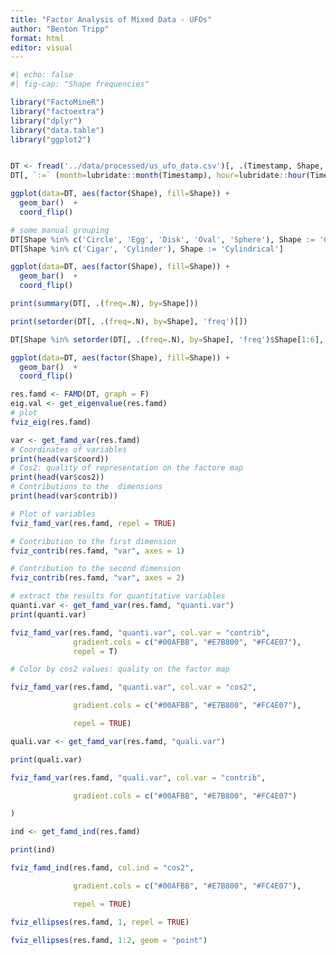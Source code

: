 ```yaml
---
title: "Factor Analysis of Mixed Data - UFOs"
author: "Benton Tripp"
format: html
editor: visual
---
```


```r
#| echo: false
#| fig-cap: "Shape frequencies"

library("FactoMineR")
library("factoextra")
library("dplyr")
library("data.table")
library("ggplot2")


DT <- fread('../data/processed/us_ufo_data.csv')[, .(Timestamp, Shape, Images, Updated_Duration, Lat, Lng)]
DT[, `:=` (month=lubridate::month(Timestamp), hour=lubridate::hour(Timestamp), Timestamp=NULL)]

ggplot(data=DT, aes(factor(Shape), fill=Shape)) +
  geom_bar()  +
  coord_flip()
```

```r
# some manual grouping
DT[Shape %in% c('Circle', 'Egg', 'Disk', 'Oval', 'Sphere'), Shape := 'Circular']
DT[Shape %in% c('Cigar', 'Cylinder'), Shape := 'Cylindrical']

ggplot(data=DT, aes(factor(Shape), fill=Shape)) +
  geom_bar()  +
  coord_flip()
```

```r
print(summary(DT[, .(freq=.N), by=Shape]))
```

```r
print(setorder(DT[, .(freq=.N), by=Shape], 'freq')[])
```

```r
DT[Shape %in% setorder(DT[, .(freq=.N), by=Shape], 'freq')$Shape[1:6], Shape := 'Other']

ggplot(data=DT, aes(factor(Shape), fill=Shape)) +
  geom_bar()  +
  coord_flip()
```

```r
res.famd <- FAMD(DT, graph = F)
eig.val <- get_eigenvalue(res.famd)
# plot
fviz_eig(res.famd)
```

```r
var <- get_famd_var(res.famd)
# Coordinates of variables
print(head(var$coord))
# Cos2: quality of representation on the factore map
print(head(var$cos2))
# Contributions to the  dimensions
print(head(var$contrib))
```

```r

# Plot of variables
fviz_famd_var(res.famd, repel = TRUE)

```

```r
# Contribution to the first dimension
fviz_contrib(res.famd, "var", axes = 1)

```

```r
# Contribution to the second dimension
fviz_contrib(res.famd, "var", axes = 2)

```

```r

# extract the results for quantitative variables
quanti.var <- get_famd_var(res.famd, "quanti.var")
print(quanti.var)

```

```r
fviz_famd_var(res.famd, "quanti.var", col.var = "contrib", 
              gradient.cols = c("#00AFBB", "#E7B800", "#FC4E07"),
              repel = T)

```

```r
# Color by cos2 values: quality on the factor map

fviz_famd_var(res.famd, "quanti.var", col.var = "cos2",

              gradient.cols = c("#00AFBB", "#E7B800", "#FC4E07"), 

              repel = TRUE)
```

```r
quali.var <- get_famd_var(res.famd, "quali.var")

print(quali.var)
```

```r
fviz_famd_var(res.famd, "quali.var", col.var = "contrib", 

              gradient.cols = c("#00AFBB", "#E7B800", "#FC4E07")

)
```

```r
ind <- get_famd_ind(res.famd)

print(ind)
```

```r
fviz_famd_ind(res.famd, col.ind = "cos2", 

              gradient.cols = c("#00AFBB", "#E7B800", "#FC4E07"),

              repel = TRUE)
```

```r
fviz_ellipses(res.famd, 1, repel = TRUE)
```

```r
fviz_ellipses(res.famd, 1:2, geom = "point")
```
